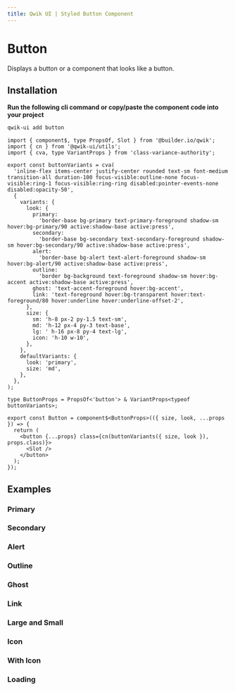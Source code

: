 ```yaml
---
title: Qwik UI | Styled Button Component
---
```




<StatusBanner status={statusByComponent.styled.Button} />

# Button

Displays a button or a component that looks like a button.

## Installation

**Run the following cli command or copy/paste the component code into your project**

```sh
qwik-ui add button
```

```tsx
import { component$, type PropsOf, Slot } from '@builder.io/qwik';
import { cn } from '@qwik-ui/utils';
import { cva, type VariantProps } from 'class-variance-authority';

export const buttonVariants = cva(
  'inline-flex items-center justify-center rounded text-sm font-medium transition-all duration-100 focus-visible:outline-none focus-visible:ring-1 focus-visible:ring-ring disabled:pointer-events-none disabled:opacity-50',
  {
    variants: {
      look: {
        primary:
          'border-base bg-primary text-primary-foreground shadow-sm hover:bg-primary/90 active:shadow-base active:press',
        secondary:
          'border-base bg-secondary text-secondary-foreground shadow-sm hover:bg-secondary/90 active:shadow-base active:press',
        alert:
          'border-base bg-alert text-alert-foreground shadow-sm hover:bg-alert/90 active:shadow-base active:press',
        outline:
          'border bg-background text-foreground shadow-sm hover:bg-accent active:shadow-base active:press',
        ghost: 'text-accent-foreground hover:bg-accent',
        link: 'text-foreground hover:bg-transparent hover:text-foreground/80 hover:underline hover:underline-offset-2',
      },
      size: {
        sm: 'h-8 px-2 py-1.5 text-sm',
        md: 'h-12 px-4 py-3 text-base',
        lg: ' h-16 px-8 py-4 text-lg',
        icon: 'h-10 w-10',
      },
    },
    defaultVariants: {
      look: 'primary',
      size: 'md',
    },
  },
);

type ButtonProps = PropsOf<'button'> & VariantProps<typeof buttonVariants>;

export const Button = component$<ButtonProps>(({ size, look, ...props }) => {
  return (
    <button {...props} class={cn(buttonVariants({ size, look }), props.class)}>
      <Slot />
    </button>
  );
});
```

## Examples

### Primary

<ShowcasePrimary />

### Secondary

<ShowcaseSecondary />

### Alert

<ShowcaseAlert />

### Outline

<ShowcaseOutline />

### Ghost

<ShowcaseGhost />

### Link

<ShowcaseLink />

### Large and Small

<ShowcaseSize />

### Icon

<ShowcaseIcon />

### With Icon

<ShowcaseWithIcon />

### Loading

<ShowcaseLoading />
